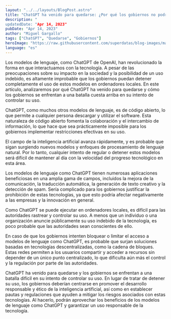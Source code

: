 ```yaml
---
layout: "../../layouts/BlogPost.astro"
title: "ChatGPT ha venido para quedarse: ¿Por qué los gobiernos no podrán ganar la batalla?"
description: "
updatedDate: "Apr 14, 2023"
pubDate: "Apr 14, 2023"
author: "Miguel Gargallo"
tags: ["ChatGPT", "Quedarse", "Gobiernos"]
heroImage: "https://raw.githubusercontent.com/superdatas/blog-images/main/ai-advancement-science.png"
language: "es"
---
```


Los modelos de lenguaje, como ChatGPT de OpenAI, han revolucionado la forma en que interactuamos con la tecnología. A pesar de las preocupaciones sobre su impacto en la sociedad y la posibilidad de un uso indebido, es altamente improbable que los gobiernos puedan detener completamente el uso de estos modelos en ordenadores locales. En este artículo, analizaremos por qué ChatGPT ha venido para quedarse y cómo los gobiernos se enfrentan a una batalla cuesta arriba en su intento de controlar su uso.

ChatGPT, como muchos otros modelos de lenguaje, es de código abierto, lo que permite a cualquier persona descargar y utilizar el software. Esta naturaleza de código abierto fomenta la colaboración y el intercambio de información, lo que hace que sea prácticamente imposible para los gobiernos implementar restricciones efectivas en su uso.

El campo de la inteligencia artificial avanza rápidamente, y es probable que sigan surgiendo nuevos modelos y enfoques de procesamiento de lenguaje natural. Por lo tanto, cualquier intento de regular o detener estos modelos será difícil de mantener al día con la velocidad del progreso tecnológico en esta área.

Los modelos de lenguaje como ChatGPT tienen numerosas aplicaciones beneficiosas en una amplia gama de campos, incluidos la mejora de la comunicación, la traducción automática, la generación de texto creativo y la detección de spam. Sería complicado para los gobiernos justificar la prohibición de estas tecnologías, ya que esto podría afectar negativamente a las empresas y la innovación en general.

Como ChatGPT se puede ejecutar en ordenadores locales, es difícil para las autoridades rastrear y controlar su uso. A menos que un individuo o una organización anuncie públicamente su uso indebido de la tecnología, es poco probable que las autoridades sean conscientes de ello.

En caso de que los gobiernos intenten bloquear o limitar el acceso a modelos de lenguaje como ChatGPT, es probable que surjan soluciones basadas en tecnologías descentralizadas, como la cadena de bloques. Estas redes permiten a los usuarios compartir y acceder a recursos sin depender de un único punto centralizado, lo que dificulta aún más el control y la regulación por parte de las autoridades.

ChatGPT ha venido para quedarse y los gobiernos se enfrentan a una batalla difícil en su intento de controlar su uso. En lugar de tratar de detener su uso, los gobiernos deberían centrarse en promover el desarrollo responsable y ético de la inteligencia artificial, así como en establecer pautas y regulaciones que ayuden a mitigar los riesgos asociados con estas tecnologías. Al hacerlo, podrán aprovechar los beneficios de los modelos de lenguaje como ChatGPT y garantizar un uso responsable de la tecnología.
